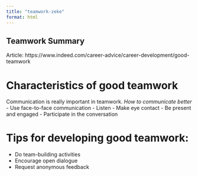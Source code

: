 ```yaml
---
title: "teamwork-zeke"
format: html
---
```


## Teamwork Summary
Article: https://www.indeed.com/career-advice/career-development/good-teamwork 

# Characteristics of good teamwork
Communication is really important in teamwork. 
*How to communicate better*
- Use face-to-face communication
- Listen
- Make eye contact
- Be present and engaged
- Participate in the conversation


# Tips for developing good teamwork:
- Do team-building activities
- Encourage open dialogue
- Request anonymous feedback
